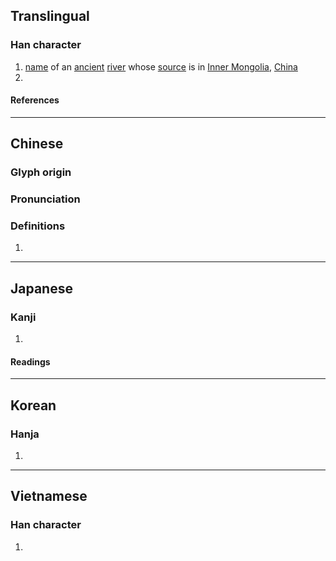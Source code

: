 {{character info}}
==Translingual==

===Han character===
{{Han char|rn=85|rad=水|as=09|sn=12|four=34127|canj=EJBJ|ids=⿰氵南}}

# [[name]] of an [[ancient]] [[river]] whose [[source]] is in [[Inner Mongolia]], [[China]]
# {{surname|zh}}

====References====
{{Han ref|kx=0638.200|dkj=17878|dj=1045.110|hdz=31670.010|uh=6E73}}

----

==Chinese==
{{zh-forms}}

===Glyph origin===
{{Han etym}}

===Pronunciation===
{{zh-pron
|m=nǎn
|c=naam5
|h=pfs=
|md=
|mn=
|w=
|mc=y
|oc=y
|cat=
}}

===Definitions===
{{zh-hanzi}}

# {{rfdef|zh}}

----

==Japanese==

===Kanji===
{{ja-kanji|grade=|rs=水09}}

# {{rfdef|ja|sort=水09}}

====Readings====
{{ja-readings
|on=だん, なん
}}

----

==Korean==

===Hanja===
{{ko-hanja|남}}

# {{rfdef|ko|sort=水09}}

----

==Vietnamese==

===Han character===
{{vi-readings|rs=水09|reading=nươm}}

# {{rfdef|vi|sort=水09}}